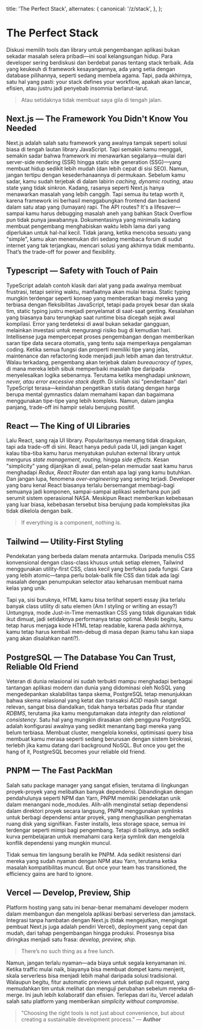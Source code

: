 
  title: 'The Perfect Stack',
  alternates: {
    canonical: '/z/stack',
  },
};

# The Perfect Stack

<Name />

Diskusi memilih tools dan library untuk pengembangan aplikasi bukan sekadar masalah selera pribadi—ini soal kelangsungan hidup. Para developer sering berdiskusi dan berdebat panas tentang stack terbaik. Ada yang keukeuh di framework kesayangannya, ada yang setia dengan database pilihannya, seperti sedang membela agama. Tapi, pada akhirnya, satu hal yang pasti: your stack defines your workflow, apakah akan lancar, efisien, atau justru jadi penyebab insomnia berlarut-larut.

> Atau setidaknya tidak membuat saya gila di tengah jalan.

## Next.js — The Framework You Didn't Know You Needed

Next.js adalah salah satu framework yang awalnya tampak seperti solusi biasa di tengah lautan library JavaScript. Tapi semakin kamu menggali, semakin sadar bahwa framework ini menawarkan segalanya—mulai dari server-side rendering (SSR) hingga static site generation (SSG)—yang membuat hidup sedikit lebih mudah (dan lebih cepat di sisi SEO). Namun, jangan tertipu dengan kesederhanaannya di permukaan. Sebelum kamu sadar, kamu sudah terjebak di dalam labirin *caching, dynamic routing,* atau state yang tidak sinkron. Kadang, rasanya seperti Next.js hanya menawarkan masalah yang lebih canggih. Tapi semua itu tetap worth it, karena framework ini berhasil menggabungkan frontend dan backend dalam satu atap yang (lumayan) rapi. The API routes? It's a lifesaver—sampai kamu harus debugging masalah aneh yang bahkan Stack Overflow pun tidak punya jawabannya. Dokumentasinya yang minimalis kadang membuat pengembang menghabiskan waktu lebih lama dari yang diperlukan untuk hal-hal kecil. Tidak jarang, ketika mencoba sesuatu yang "simple", kamu akan menemukan diri sedang membaca forum di sudut internet yang tak terjangkau, mencari solusi yang akhirnya tidak membantu. That’s the trade-off for power and flexibility.

## Typescript — Safety with Touch of Pain

TypeScript adalah contoh klasik dari alat yang pada awalnya membuat frustrasi, tetapi seiring waktu, manfaatnya akan mulai terasa. Static typing mungkin terdengar seperti konsep yang memberatkan bagi mereka yang terbiasa dengan fleksibilitas JavaScript, tetapi pada proyek besar dan skala tim, static typing justru menjadi penyelamat di saat-saat genting. Kesalahan yang biasanya baru terungkap saat runtime bisa dicegah sejak awal kompilasi. Error yang terdeteksi di awal bukan sekadar gangguan, melainkan investasi untuk mengurangi risiko bug di kemudian hari. Intellisense juga mempercepat proses pengembangan dengan memberikan saran tipe data secara otomatis, yang tentu saja memperkaya pengalaman coding. Ketika semua fungsi dan properti memiliki tipe yang jelas, maintenance dan refactoring kode menjadi jauh lebih aman dan terstruktur. Walau terkadang, pengembang akan terjebak dalam *bureaucracy of types*, di mana mereka lebih sibuk memperbaiki masalah tipe daripada menyelesaikan logika sebenarnya. Terutama ketika menghadapi *unknown, never, atau error excessive stack depth*. Di sinilah sisi "penderitaan" dari TypeScript terasa—keindahan pengetikan statis datang dengan harga berupa mental gymnastics dalam memahami kapan dan bagaimana menggunakan tipe-tipe yang lebih kompleks. Namun, dalam jangka panjang, trade-off ini hampir selalu berujung positif.

## React — The King of UI Libraries

Lalu React, sang raja UI library. Popularitasnya memang tidak diragukan, tapi ada trade-off di sini. React hanya peduli pada UI, jadi jangan kaget kalau tiba-tiba kamu harus menyatukan puluhan external library untuk mengurus *state management, routing,* hingga *side effects*. Kesan "simplicity" yang dijanjikan di awal, pelan-pelan memudar saat kamu harus menghadapi *Redux, React Router* dan entah apa lagi yang kamu butuhkan. Dan jangan lupa, fenomena *over-engineering* yang sering terjadi. Developer yang baru kenal React biasanya terlalu bersemangat membagi-bagi semuanya jadi komponen, sampai-sampai aplikasi sederhana pun jadi serumit sistem operasional NASA. Meskipun React memberikan kebebasan yang luar biasa, kebebasan tersebut bisa berujung pada kompleksitas jika tidak dikelola dengan baik.

> If everything is a component, nothing is.

## Tailwind — Utility-First Styling

Pendekatan yang berbeda dalam menata antarmuka. Daripada menulis CSS konvensional dengan class-class khusus untuk setiap elemen, Tailwind menggunakan utility-first CSS, class kecil yang berfokus pada fungsi. Cara yang lebih atomic—tanpa perlu bolak-balik file CSS dan tidak ada lagi masalah dengan penumpukan selector atau keharusan membuat nama kelas yang unik.

Tapi ya, sisi buruknya, HTML kamu bisa terlihat seperti essay jika terlalu banyak class utility di satu elemen (Am I styling or writing an essay?)
Untungnya, mode Just-in-Time memastikan CSS yang tidak digunakan tidak ikut dimuat, jadi setidaknya performanya tetap optimal. Meski begitu, kamu tetap harus menjaga kode HTML tetap readable, karena pada akhirnya, kamu tetap harus kembali men-debug di masa depan (kamu tahu kan siapa yang akan disalahkan nanti?).

## PostgreSQL — The Database You Can Trust, Reliable Old Friend

Veteran di dunia relasional ini sudah terbukti mampu menghadapi berbagai tantangan aplikasi modern dan dunia yang didominasi oleh NoSQL yang mengedepankan skalabilitas tanpa skema, PostgreSQL tetap menunjukkan bahwa skema relasional yang ketat dan transaksi *ACID* masih sangat relevan, sangat bisa diandalkan, tidak hanya terbatas pada fitur standar *RDBMS*, terutama jika kamu mengutamakan data *integrity* dan *relational consistency*. Satu hal yang mungkin dirasakan oleh pengguna PostgreSQL adalah konfigurasi awalnya yang sedikit menantang bagi mereka yang belum terbiasa. Membuat cluster, mengelola koneksi, optimisasi query bisa membuat kamu merasa seperti sedang berurusan dengan sistem birokrasi, terlebih jika kamu datang dari background NoSQL. But once you get the hang of it, PostgreSQL becomes your reliable old friend.

## PNPM — The Fast PackMan

Salah satu package manager yang sangat efisien, terutama di lingkungan proyek-proyek yang melibatkan banyak dependensi. Dibandingkan dengan pendahulunya seperti NPM dan Yarn, PNPM memiliki pendekatan unik dalam menangani node_modules. Alih-alih menginstal setiap dependensi dalam direktori proyek secara langsung, PNPM menggunakan symlinks untuk berbagi dependensi antar proyek, yang menghasilkan penghematan ruang disk yang signifikan. Faster installs, less storage space, semua ini terdengar seperti mimpi bagi pengembang. Tetapi di baliknya, ada sedikit kurva pembelajaran untuk memahami cara kerja symlink dan mengelola konflik dependensi yang mungkin muncul.

Tidak semua tim langsung beralih ke PNPM. Ada sedikit resistensi dari mereka yang sudah nyaman dengan NPM atau Yarn, terutama ketika masalah kompatibilitas muncul. But once your team has transitioned, the efficiency gains are hard to ignore.

## Vercel — Develop, Preview, Ship

Platform hosting yang satu ini benar-benar memahami developer modern dalam membangun dan mengelola aplikasi berbasi serverless dan jamstack. Integrasi tanpa hambatan dengan Next.js (tidak mengejutkan, mengingat pembuat Next.js juga adalah pendiri Vercel), deployment yang cepat dan mudah, dari tahap pengembangan hingga produksi. Prosesnya bisa diringkas menjadi satu frasa: *develop, preview, ship.*

> There’s no such thing as a free lunch.

Namun, jangan terlalu nyaman—ada biaya untuk segala kenyamanan ini. Ketika traffic mulai naik, biayanya bisa membuat dompet kamu menjerit, skala serverless bisa menjadi lebih mahal daripada solusi tradisional. Walaupun begitu, fitur automatic previews untuk setiap pull request, yang memudahkan tim untuk melihat dan menguji perubahan sebelum mereka di-merge. Ini jauh lebih kolaboratif dan efisien. Terlepas dari itu, Vercel adalah salah satu platform yang memberikan *simplicity without compromise*.

> "Choosing the right tools is not just about convenience, but about creating a sustainable development process." — **Author**
